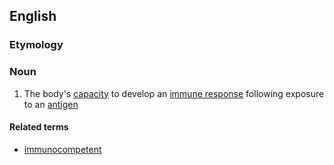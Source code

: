==English==

===Etymology===
{{prefix|immuno|competence|lang=en}}

===Noun===
{{en-noun|-}}

# The body's [[capacity]] to develop an [[immune response]] following exposure to an [[antigen]]

====Related terms====
*[[immunocompetent]]